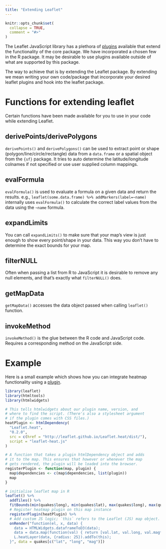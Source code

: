 ```yaml
---
title: "Extending Leaflet"
---
```


```r
knitr::opts_chunk$set(
  collapse = TRUE,
  comment = "#>"
)
```

The Leaflet JavaScript library has a plethora of [plugins](https://leafletjs.com/plugins) available that extend the functionality of the core package. We have incorporated a chosen few in the R package. It may be desirable to use plugins available outside of what are supported by this package.

The way to achieve that is by extending the Leaflet package. By extending we mean writing your own code/package that incorporate your desired leaflet plugins and hook into the leaflet package.

# Functions for extending leaflet

Certain functions have been made available for you to use in your code while extending Leaflet.

## derivePoints/derivePolygons

`derivePoints()` and `derivePolygons()` can be used to extract point or shape (polygon/line/circle/rectangle) data from a `data.frame` or a spatial object from the `{sf}` package. It tries to auto determine the latitude/longitude colnames if not specified or use user supplied column mappings.

## evalFormula

`evalFormula()` is used to evaluate a formula on a given data and return the results. e.g., `leaflet(some.data.frame) %>% addMarkers(label=~name)` internally uses `evalFormula()` to calculate the correct label values from the data using the `~name` formula.

## expandLimits

You can call `expandLimits()` to make sure that your map's view is  just enough to show every point/shape in your data. This way you don't have to determine the exact bounds for your map.

## filterNULL

Often when passing a list from R to JavaScript it is desirable to remove any null elements, and that's exactly what `filterNULL()` does.

## getMapData

`getMapData()` accesses the data object passed when calling `leaflet()` function.

## invokeMethod

`invokeMethod()` is the glue between the R code and JavaScript code. Requires a corresponding method on the JavaScript side.

# Example

Here is a small example which shows how you can integrate heatmap functionality using a [plugin](http://leaflet.github.io/Leaflet.heat/).

```r
library(leaflet)
library(htmltools)
library(htmlwidgets)

# This tells htmlwidgets about our plugin name, version, and
# where to find the script. (There's also a stylesheet argument
# if the plugin comes with CSS files.)
heatPlugin <- htmlDependency(
  "Leaflet.heat",
  "0.2.0",
  src = c(href = "http://leaflet.github.io/Leaflet.heat/dist/"),
  script = "leaflet-heat.js"
)

# A function that takes a plugin htmlDependency object and adds
# it to the map. This ensures that however or whenever the map
# gets rendered, the plugin will be loaded into the browser.
registerPlugin <- function(map, plugin) {
  map$dependencies <- c(map$dependencies, list(plugin))
  map
}

# initialise leaflet map in R
leaflet() %>%
  addTiles() %>%
  fitBounds(min(quakes$long), min(quakes$lat), max(quakes$long), max(quakes$lat)) %>%
  # Register heatmap plugin on this map instance
  registerPlugin(heatPlugin) %>%
  # Add custom JS logic; `this` refers to the Leaflet (JS) map object.
  onRender("function(el, x, data) {
    data = HTMLWidgets.dataframeToD3(data);
    data = data.map(function(val) { return [val.lat, val.long, val.mag*100]; });
    L.heatLayer(data, {radius: 25}).addTo(this);
  }", data = quakes[c("lat", "long", "mag")])
```

